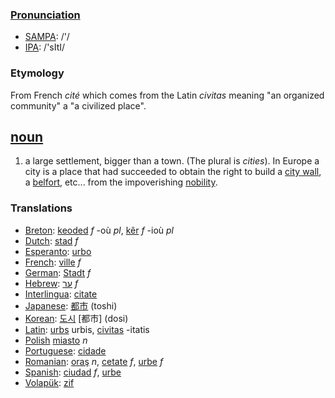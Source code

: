 ===[[Pronunciation]]===
*[[w:SAMPA|SAMPA]]: /'/
*[[w:IPA|IPA]]: /'sItI/

=== Etymology ===
From French ''cité'' which comes from the Latin ''civitas'' meaning "an organized community" a "a civilized place".

== [[noun]] ==
#a large settlement, bigger than a town. (The plural is ''cities''). In Europe a city is a place that had succeeded to obtain the right to build a [[city wall]], a [[belfort]], etc... from the impoverishing [[nobility]].

=== Translations ===
*[[Breton]]: [[keoded]] ''f'' -où ''pl'', [[kêr]] ''f'' -ioù ''pl''
*[[Dutch]]: [[stad]] ''f'' 
*[[Esperanto]]: [[urbo]]
*[[French]]: [[ville]] ''f''
*[[German]]: [[Stadt]] ''f''
*[[Hebrew]]: [[ער]] ''f''
*[[Interlingua]]: [[citate]]
*[[Japanese]]: [[都市]] (toshi)
*[[Korean]]: [[도시]] [都市] (dosi)
*[[Latin]]: [[urbs]] urbis, [[civitas]] -itatis
*[[Polish]] [[miasto]] ''n''
*[[Portuguese]]: [[cidade]]
*[[Romanian]]: [[oraş]] ''n'', [[cetate]] ''f'', [[urbe]] ''f''
*[[Spanish]]: [[ciudad]] ''f'', [[urbe]]
*[[Volapük]]: [[zif]]